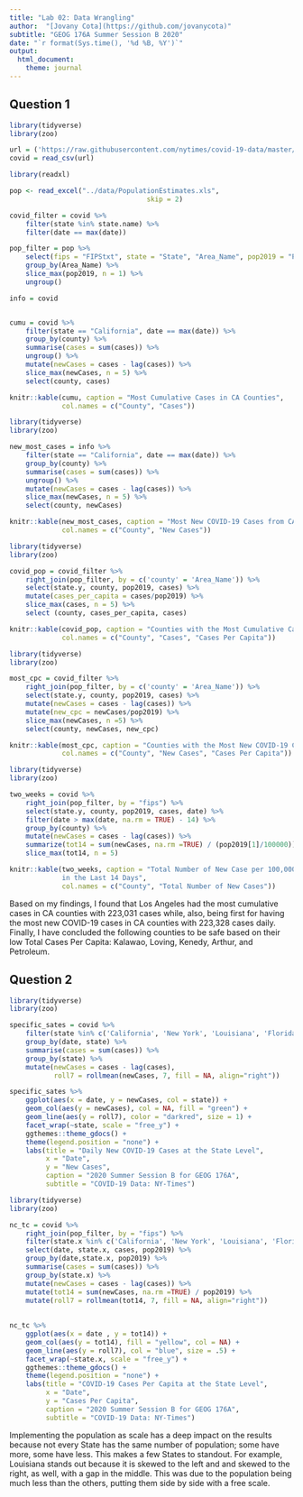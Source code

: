 ```yaml
---
title: "Lab 02: Data Wrangling" 
author:  "[Jovany Cota](https://github.com/jovanycota)"
subtitle: "GEOG 176A Summer Session B 2020"
date: "`r format(Sys.time(), '%d %B, %Y')`"
output:
  html_document:
    theme: journal
---
```


## Question 1

```r
library(tidyverse)
library(zoo)

url = ('https://raw.githubusercontent.com/nytimes/covid-19-data/master/us-counties.csv')
covid = read_csv(url)

library(readxl)

pop <- read_excel("../data/PopulationEstimates.xls",
                                  skip = 2)

covid_filter = covid %>%
    filter(state %in% state.name) %>%
    filter(date == max(date))

pop_filter = pop %>%
    select(fips = "FIPStxt", state = "State", "Area_Name", pop2019 = "POP_ESTIMATE_2019") %>%
    group_by(Area_Name) %>%
    slice_max(pop2019, n = 1) %>%
    ungroup()

info = covid


cumu = covid %>%
    filter(state == "California", date == max(date)) %>%
    group_by(county) %>%
    summarise(cases = sum(cases)) %>%
    ungroup() %>%
    mutate(newCases = cases - lag(cases)) %>%
    slice_max(newCases, n = 5) %>%
    select(county, cases)

knitr::kable(cumu, caption = "Most Cumulative Cases in CA Counties",
             col.names = c("County", "Cases"))


```
```r
library(tidyverse)
library(zoo)

new_most_cases = info %>%
    filter(state == "California", date == max(date)) %>%
    group_by(county) %>%
    summarise(cases = sum(cases)) %>%
    ungroup() %>%
    mutate(newCases = cases - lag(cases)) %>%
    slice_max(newCases, n = 5) %>%
    select(county, newCases)

knitr::kable(new_most_cases, caption = "Most New COVID-19 Cases from CA Counties",
             col.names = c("County", "New Cases"))
```
```r
library(tidyverse)
library(zoo)

covid_pop = covid_filter %>%
    right_join(pop_filter, by = c('county' = 'Area_Name')) %>%
    select(state.y, county, pop2019, cases) %>%
    mutate(cases_per_capita = cases/pop2019) %>%
    slice_max(cases, n = 5) %>%
    select (county, cases_per_capita, cases)

knitr::kable(covid_pop, caption = "Counties with the Most Cumulative Cases Per Capita",
             col.names = c("County", "Cases", "Cases Per Capita"))
```
```r
library(tidyverse)
library(zoo)

most_cpc = covid_filter %>%
    right_join(pop_filter, by = c('county' = 'Area_Name')) %>%
    select(state.y, county, pop2019, cases) %>%
    mutate(newCases = cases - lag(cases)) %>%
    mutate(new_cpc = newCases/pop2019) %>%
    slice_max(newCases, n =5) %>%
    select(county, newCases, new_cpc)

knitr::kable(most_cpc, caption = "Counties with the Most New COVID-19 Cases Per Capita",
             col.names = c("County", "New Cases", "Cases Per Capita"))
```
```r
library(tidyverse)
library(zoo)

two_weeks = covid %>%
    right_join(pop_filter, by = "fips") %>%
    select(state.y, county, pop2019, cases, date) %>%
    filter(date > max(date, na.rm = TRUE) - 14) %>%
    group_by(county) %>%
    mutate(newCases = cases - lag(cases)) %>%
    summarize(tot14 = sum(newCases, na.rm =TRUE) / (pop2019[1]/100000)) %>%
    slice_max(tot14, n = 5)

knitr::kable(two_weeks, caption = "Total Number of New Case per 100,000 people
             in the Last 14 Days",
             col.names = c("County", "Total Number of New Cases"))

```


Based on my findings, I found that Los Angeles had the most cumulative cases in CA counties with 223,031 cases while, also, being first for having the most new COVID-19 cases in CA counties with 223,328 cases daily. Finally, I have concluded the following counties to be safe based on their low Total Cases Per Capita: Kalawao, Loving, Kenedy, Arthur, and Petroleum.

## Question 2

```r
library(tidyverse)
library(zoo)

specific_sates = covid %>%
    filter(state %in% c('California', 'New York', 'Louisiana', 'Florida')) %>%
    group_by(date, state) %>%
    summarise(cases = sum(cases)) %>%
    group_by(state) %>%
    mutate(newCases = cases - lag(cases),
           roll7 = rollmean(newCases, 7, fill = NA, align="right"))

specific_sates %>%
    ggplot(aes(x = date, y = newCases, col = state)) +
    geom_col(aes(y = newCases), col = NA, fill = "green") +
    geom_line(aes(y = roll7), color = "darkred", size = 1) +
    facet_wrap(~state, scale = "free_y") +
    ggthemes::theme_gdocs() +
    theme(legend.position = "none") +
    labs(title = "Daily New COVID-19 Cases at the State Level",
         x = "Date",
         y = "New Cases",
         caption = "2020 Summer Session B for GEOG 176A",
         subtitle = "COVID-19 Data: NY-Times")
```

```r
library(tidyverse)
library(zoo)

nc_tc = covid %>%
    right_join(pop_filter, by = "fips") %>%
    filter(state.x %in% c('California', 'New York', 'Louisiana', 'Florida')) %>% 
    select(date, state.x, cases, pop2019) %>%
    group_by(date,state.x, pop2019) %>% 
    summarise(cases = sum(cases)) %>%
    group_by(state.x) %>%
    mutate(newCases = cases - lag(cases)) %>%
    mutate(tot14 = sum(newCases, na.rm =TRUE) / pop2019) %>%
    mutate(roll7 = rollmean(tot14, 7, fill = NA, align="right")) 
    
              
nc_tc %>%
    ggplot(aes(x = date , y = tot14)) +
    geom_col(aes(y = tot14), fill = "yellow", col = NA) +
    geom_line(aes(y = roll7), col = "blue", size = .5) +
    facet_wrap(~state.x, scale = "free_y") +
    ggthemes::theme_gdocs() +
    theme(legend.position = "none") +
    labs(title = "COVID-19 Cases Per Capita at the State Level",
         x = "Date",
         y = "Cases Per Capita",
         caption = "2020 Summer Session B for GEOG 176A",
         subtitle = "COVID-19 Data: NY-Times")
```



Implementing the population as scale has a deep impact on the results because not every State has the same number of population; some have more, some have less. This makes a few States to standout. For example, Louisiana stands out because it is skewed to the left and and skewed to the right, as well, with a gap in the middle. This was due to the population being much less than the others, putting them side by side with a free scale.  






